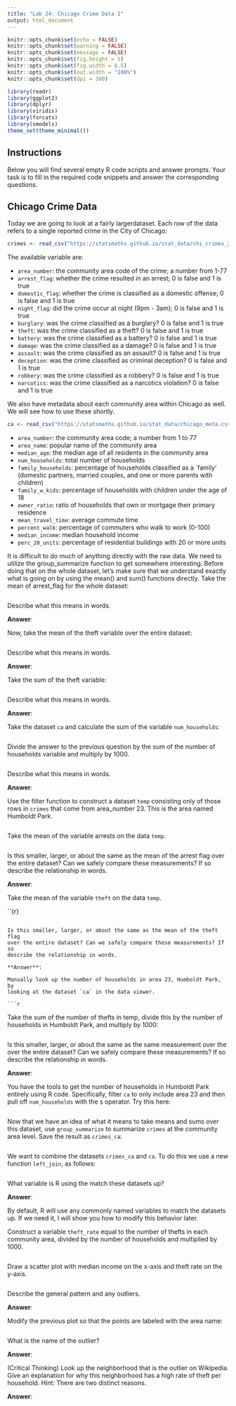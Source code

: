```yaml
---
title: "Lab 24: Chicago Crime Data I"
output: html_document
---
```


```r
knitr::opts_chunk$set(echo = FALSE)
knitr::opts_chunk$set(warning = FALSE)
knitr::opts_chunk$set(message = FALSE)
knitr::opts_chunk$set(fig.height = 5)
knitr::opts_chunk$set(fig.width = 8.5)
knitr::opts_chunk$set(out.width = "100%")
knitr::opts_chunk$set(dpi = 300)

library(readr)
library(ggplot2)
library(dplyr)
library(viridis)
library(forcats)
library(smodels)
theme_set(theme_minimal())
```

## Instructions

Below you will find several empty R code scripts and answer prompts. Your task
is to fill in the required code snippets and answer the corresponding
questions.

## Chicago Crime Data

Today we are going to look at a fairly largerdataset. Each row
of the data refers to a single reported crime in the City of Chicago:

```r
crimes <- read_csv("https://statsmaths.github.io/stat_data/chi_crimes_2016.csv")
```

The available variable are:

- `area_number`: the community area code of the crime; a number from 1-77
- `arrest_flag`: whether the crime resulted in an arrest; 0 is false and 1 is true                
- `domestic_flag`: whether the crime is classified as a domestic offense; 0 is false and 1 is true                    
- `night_flag`: did the crime occur at night (9pm - 3am); 0 is false and 1 is true               
- `burglary`: was the crime classified as a burglary? 0 is false and 1 is true
- `theft`: was the crime classified as a theft? 0 is false and 1 is true
- `battery`: was the crime classified as a battery? 0 is false and 1 is true
- `damage`: was the crime classified as a damage? 0 is false and 1 is true
- `assault`: was the crime classified as an assault? 0 is false and 1 is true
- `deception`: was the crime classified as criminal deception? 0 is false and 1 is true
- `robbery`: was the crime classified as a robbery? 0 is false and 1 is true
- `narcotics`: was the crime classified as a narcotics violation? 0 is false and 1 is true

We also have metadata about each community area within Chicago as well.
We will see how to use these shortly.

```r
ca <- read_csv("https://statsmaths.github.io/stat_data/chicago_meta.csv")
```

- `area_number`: the community area code; a number from 1 to 77
- `area_name`: popular name of the community area
- `median_age`: the median age of all residents in the community area
- `num_households`: total number of households
- `family_households`: percentage of households classified as a `family'
                     (domestic partners, married couples, and one or more
                     parents with children)
- `family_w_kids`: percentage of households with children under the age of 18                     
- `owner_ratio`: ratio of households that own or mortgage their primary residence                    
- `mean_travel_time`: average commute time
- `percent_walk`: percentage of commuters who walk to work (0-100)
- `median_income`: median household income
- `perc_20_units`: percentage of residential buildings with 20 or more units


It is difficult to do much of anything directly with the raw data. We
need to utilize the group_summarize function to get somewhere interesting.
Before doing that on the whole dataset, let's make sure that we understand
exactly what is going on by using the mean() and sum() functions directly.
Take the mean of arrest_flag for the whole dataset:

```r

```

Describe what this means in words.

**Answer**:

Now, take the mean of the theft variable over the entire dataset:

```r

```

Describe what this means in words.

**Answer**:

Take the sum of the theft variable:

```r

```

Describe what this means in words.

**Answer**:

Take the dataset `ca` and calculate the sum of the variable `num_households`:

```r

```

Divide the answer to the previous question by the sum of the number of
households variable and multiply by 1000.

```r

```

Describe what this means in words.

**Answer**:

Use the filter function to construct a dataset `temp` consisting only of
those rows in `crimes` that come from area_number 23. This is the area
named Humboldt Park.

```r

```

Take the mean of the variable arrests on the data `temp`.

```r

```

Is this smaller, larger, or about the same as the mean of the arrest flag
over the entire dataset? Can we safely compare these measurements? If so
describe the relationship in words.

**Answer**:

Take the mean of the variable `theft` on the data `temp`.

``{r}

```

Is this smaller, larger, or about the same as the mean of the theft flag
over the entire dataset? Can we safely compare these measurements? If so
describe the relationship in words.

**Answer**:

Manually look up the number of households in area 23, Humboldt Park, by
looking at the dataset `ca` in the data viewer.

```r

```

Take the sum of the number of thefts in temp, divide this by the number of
households in Humboldt Park, and multiply by 1000:

```r

```

Is this smaller, larger, or about the same as the same measurement over the
over the entire dataset? Can we safely compare these measurements? If so
describe the relationship in words.

**Answer**:

You have the tools to get the number of households in Humboldt Park
entirely using R code. Specifically, filter `ca` to only include area 23
and then pull off `num_households` with the `$` operator. Try this here:

```r

```

Now that we have an idea of what it means to take means and sums over
this dataset, use `group_summarize` to summarize `crimes` at the community
area level. Save the result as `crimes_ca`:

```r

```

We want to combine the datasets `crimes_ca` and `ca`. To do this we use
a new function `left_join`, as follows:

```r

```

What variable is R using the match these datasets up?

**Answer**:

By default, R will use any commonly named variables to match the datasets
up. If we need it, I will show you how to modify this behavior later.

Construct a variable `theft_rate` equal to the number of thefts in each
community area, divided by the number of households and multiplied by 1000.

```r

```

Draw a scatter plot with median income on the x-axis and theft rate on
the y-axis.

```r

```

Describe the general pattern and any outliers.

**Answer**: 

Modify the previous plot so that the points are labeled with the area
name:

```r

```

What is the name of the outlier?

**Answer**:

(Critical Thinking) Look up the neighborhood that is the outlier on
Wikipedia. Give an explanation for why this neighborhood has a high rate
of theft per household. Hint: There are two distinct reasons.

**Answer**:










